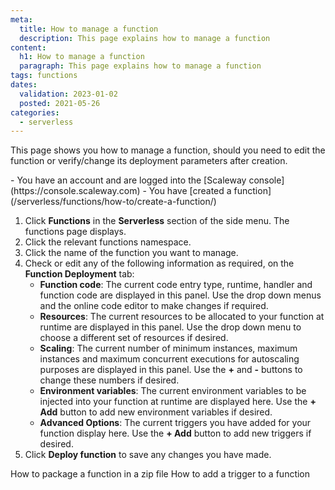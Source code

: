 ```yaml
---
meta:
  title: How to manage a function
  description: This page explains how to manage a function
content:
  h1: How to manage a function
  paragraph: This page explains how to manage a function
tags: functions 
dates:
  validation: 2023-01-02
  posted: 2021-05-26
categories:
  - serverless
---
```


This page shows you how to manage a function, should you need to edit the function or verify/change its deployment parameters after creation.

<Macro id="iam-requirements" />

<Message type="requirement">
  - You have an account and are logged into the [Scaleway console](https://console.scaleway.com)
  - You have [created a function](/serverless/functions/how-to/create-a-function/)
</Message>


1. Click **Functions** in the **Serverless** section of the side menu. The functions page displays.
2. Click the relevant functions namespace. 
3. Click the name of the function you want to manage.
    <Lightbox src="scaleway-manage-function.webp" alt="" />
4. Check or edit any of the following information as required, on the **Function Deployment** tab:
    - **Function code**: The current code entry type, runtime, handler and function code are displayed in this panel. Use the drop down menus and the online code editor to make changes if required.
    - **Resources**: The current resources to be allocated to your function at runtime are displayed in this panel. Use the drop down menu to choose a different set of resources if desired.
    - **Scaling**: The current number of minimum instances, maximum instances and maximum concurrent executions for autoscaling purposes are displayed in this panel. Use the **+** and **-** buttons to change these numbers if desired.
    - **Environment variables**: The current environment variables to be injected into your function at runtime are displayed here.  Use the **+ Add** button to add new environment variables if desired.
    - **Advanced Options**: The current triggers you have added for your function display here. Use the **+ Add** button to add new triggers if desired.
5. Click **Deploy function** to save any changes you have made.

<Navigation>
  <PreviousButton to="/serverless/functions/how-to/package-function-dependencies-in-zip/">How to package a function in a zip file</PreviousButton>
  <NextButton to="/serverless/functions/how-to/add-triger-to-a-function/">How to add a trigger to a function</NextButton>
</Navigation>
